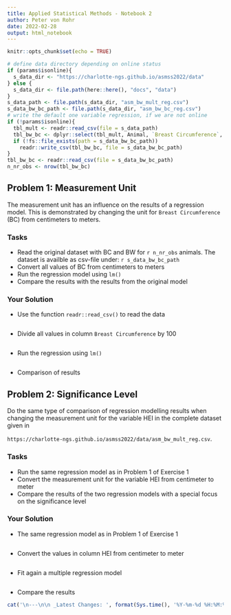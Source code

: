 ```yaml
---
title: Applied Statistical Methods - Notebook 2
author: Peter von Rohr
date: 2022-02-28
output: html_notebook
---
```



```r
knitr::opts_chunk$set(echo = TRUE)
```


```r
# define data directory depending on online status
if (params$isonline){
  s_data_dir <- "https://charlotte-ngs.github.io/asmss2022/data"
} else {
  s_data_dir <- file.path(here::here(), "docs", "data")
}
s_data_path <- file.path(s_data_dir, "asm_bw_mult_reg.csv")
s_data_bw_bc_path <- file.path(s_data_dir, "asm_bw_bc_reg.csv")
# write the default one variable regression, if we are not online
if (!params$isonline){
  tbl_mult <- readr::read_csv(file = s_data_path)
  tbl_bw_bc <- dplyr::select(tbl_mult, Animal, `Breast Circumference`, `Body Weight`)
  if (!fs::file_exists(path = s_data_bw_bc_path))
    readr::write_csv(tbl_bw_bc, file = s_data_bw_bc_path)
}
tbl_bw_bc <- readr::read_csv(file = s_data_bw_bc_path)
n_nr_obs <- nrow(tbl_bw_bc)
```


## Problem 1: Measurement Unit
The measurement unit has an influence on the results of a regression model. This is demonstrated by changing the unit for `Breast Circumference` (BC) from centimeters to meters. 

### Tasks

* Read the original dataset with BC and BW for `r n_nr_obs` animals. The dataset is availble as csv-file under: `r s_data_bw_bc_path`
* Convert all values of BC from centimeters to meters
* Run the regression model using `lm()`
* Compare the results with the results from the original model

### Your Solution

* Use the function `readr::read_csv()` to read the data

```r

```

* Divide all values in column `Breast Circumference` by 100

```r

```

* Run the regression using `lm()`

```r

```

* Comparison of results





## Problem 2: Significance Level
Do the same type of comparison of regression modelling results when changing the measurement unit for the variable HEI in the complete dataset given in

`https://charlotte-ngs.github.io/asmss2022/data/asm_bw_mult_reg.csv`. 

### Tasks

* Run the same regression model as in Problem 1 of Exercise 1
* Convert the measurement unit for the variable HEI from centimeter to meter
* Compare the results of the two regression models with a special focus on the significance level


### Your Solution

* The same regression model as in Problem 1 of Exercise 1

```r

```

* Convert the values in column HEI from centimeter to meter

```r

```

* Fit again a multiple regression model

```r

```

* Compare the results







```r
cat('\n---\n\n _Latest Changes: ', format(Sys.time(), '%Y-%m-%d %H:%M:%S'), ' (', Sys.info()['user'], ')_\n', sep = '')
```
 
